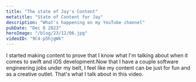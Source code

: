 ```yaml
---
title: "The state of Jay's Content"
metatitle: "State of Content for Jay"
description: "What's happening on my YouTube channel"
pubDate: "Dec 6 2023"
heroImage: "/blog/23/12/06.jpg"
videoID: "9C4-p5hjgWk"
---
```



I started making content to prove that I know what I'm talking about when it comes to swift and iOS development.Now that I have a couple software engineering jobs under my belt, I feel like my content can be just for fun and as a creative outlet. That's what I talk about in this video.

<YouTube id={frontmatter.videoID} />
